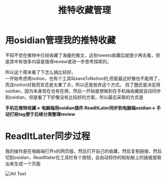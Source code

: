 ---
title: '推特收藏管理'
publishedAt: '2024-09-22'
summary: '推特收藏管理'
---


# 用osidian管理我的推特收藏
不知不觉在推特中已经收藏了海量的推文，这些tweets收藏后就很少再去看，但是其中有很多内容是值得review或进一步思考探索的。  

所以这个周末看了下怎么搞比较好。  
一开始考虑用notion，也有个工具叫saveToNotion的,但是最近好像也不能用了，而且notion对我而言还是太重了点，所以还是放弃这个方式。
找了圈还是决定用osidian，因为本身现在也有在用，然后一开始是想做到在手机端收藏就自动同步到osidian，但是看了下好像没有比较好的方案，所以最后采取的方式是  

**手机在推特收藏-> 电脑端用osidian插件 ReadItLater同步到电脑端osidian->  手动打些tag便于后续分类整理review**

# ReadItLater同步过程
我的操作是在电脑端打开x的网页版，然后打开自己的收藏，然后复制链接，然后切到osidian，ReadItlater在工具栏有个按钮，会自动将你的粘贴板上的链接提取出来生成一个页面

<Image
  src="/images/readitlater.png"
  alt="Alt Text"
  width={700}
  height={300}
/>